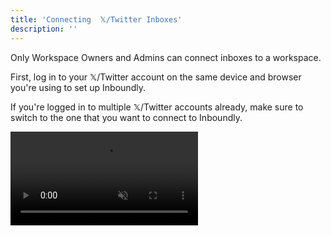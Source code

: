 ```yaml
---
title: 'Connecting  𝕏/Twitter Inboxes'
description: ''
---
```


<Note>Only Workspace Owners and Admins can connect inboxes to a workspace.</Note>

First, log in to your  𝕏/Twitter account on the same device and browser you're using to set up Inboundly.

If you're logged in to multiple  𝕏/Twitter accounts already, make sure to switch to the one that you want to connect to Inboundly.

<video autoplay="true" muted="true" loop playsinline className="w-full aspect-video" src="/videos/guides_x_switch_accounts.mp4" />

Back on Inboundly, head to the Settings tab. Use the sidebar to open "Inboxes". Click the "Connect Inbox" button and then "Authorize app" on the next page.

<video autoplay="true" muted="true" loop playsinline className="w-full aspect-video" src="/videos/guides_connect_account_full.mp4" />

You'll now be able to manage this inbox in Inboundly. To enable in-app messaging, please continue with the instructions below.

## Messaging Tokens

In order to enable in-app messaging, you'll need to add your messaging tokens to Inboundly.

First, open an **incognito browser window** and log in to your 𝕏/Twitter account.

Once your logged in, right-click the page and press "Inspect" (Chrome) or "Inspect Element" (Firefox). Locate the "Application" tab (Chrome) or "Storage" tab (Firefox).

In the "Cookies" list for "twitter.com", find the "auth_token" row and copy the "Cookie Value".

<video autoplay="true" muted="true" loop playsinline className="w-full aspect-video" src="/videos/guides_get_tokens.mp4" />

Back on Inboundly, head to the Settings tab and use the sidebar to open "Inboxes". Click the gear icon on the correct inbox, then select "Messaging Tokens".
Paste the value you just copied into Inboundly.

<video autoplay="true" muted="true" loop playsinline className="w-full aspect-video" src="/videos/guides_paste_tokens.mp4" />

Do the same thing for the "ct0" row, and hit "Save Changes".

That's it! You'll now be able to send messages with your 𝕏/Twitter account directly from Inboundly.